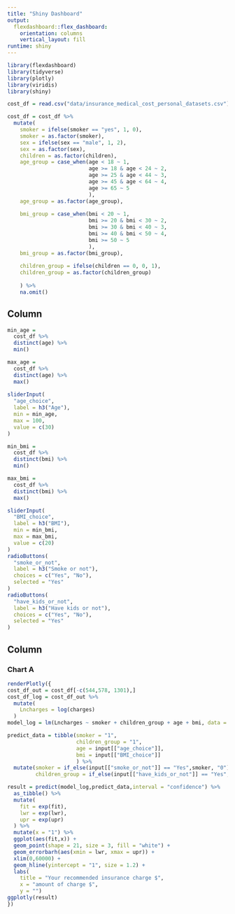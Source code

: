 ```yaml
---
title: "Shiny Dashboard"
output: 
  flexdashboard::flex_dashboard:
    orientation: columns
    vertical_layout: fill
runtime: shiny
---
```


```r
library(flexdashboard)
library(tidyverse)
library(plotly)
library(viridis)
library(shiny)
```

```r
cost_df = read.csv("data/insurance_medical_cost_personal_datasets.csv")

cost_df = cost_df %>% 
  mutate(
    smoker = ifelse(smoker == "yes", 1, 0),
    smoker = as.factor(smoker),
    sex = ifelse(sex == "male", 1, 2),
    sex = as.factor(sex),
    children = as.factor(children),
    age_group = case_when(age < 18 ~ 1, 
                          age >= 18 & age < 24 ~ 2,
                          age >= 25 & age < 44 ~ 3,
                          age >= 45 & age < 64 ~ 4,
                          age >= 65 ~ 5
                          ),
    age_group = as.factor(age_group),
    
    bmi_group = case_when(bmi < 20 ~ 1, 
                          bmi >= 20 & bmi < 30 ~ 2,
                          bmi >= 30 & bmi < 40 ~ 3,
                          bmi >= 40 & bmi < 50 ~ 4,
                          bmi >= 50 ~ 5
                          ),
    bmi_group = as.factor(bmi_group),
    
    children_group = ifelse(children == 0, 0, 1),
    children_group = as.factor(children_group)
     
    ) %>% 
    na.omit()

```

Column {.sidebar}
-----------------------------------------------------------------------

```r
min_age = 
  cost_df %>% 
  distinct(age) %>% 
  min()

max_age = 
  cost_df %>% 
  distinct(age) %>% 
  max()
  
sliderInput(
  "age_choice",
  label = h3("Age"),
  min = min_age,
  max = 100,
  value = c(30)
)

min_bmi = 
  cost_df %>% 
  distinct(bmi) %>% 
  min()

max_bmi = 
  cost_df %>% 
  distinct(bmi) %>% 
  max()

sliderInput(
  "BMI_choice",
  label = h3("BMI"),
  min = min_bmi,
  max = max_bmi,
  value = c(20)
)
radioButtons(
  "smoke_or_not",
  label = h3("Smoke or not"),
  choices = c("Yes", "No"),
  selected = "Yes"
)
radioButtons(
  "have_kids_or_not",
  label = h3("Have kids or not"),
  choices = c("Yes", "No"),
  selected = "Yes"
)
```
Column {data-width=650}
-----------------------------------------------------------------------

### Chart A

```r
renderPlotly({
cost_df_out = cost_df[-c(544,578, 1301),]
cost_df_log = cost_df_out %>% 
  mutate(
    Lncharges = log(charges)
  ) 
model_log = lm(Lncharges ~ smoker + children_group + age + bmi, data = cost_df_log) 

predict_data = tibble(smoker = "1",
                      children_group = "1",
                      age = input[["age_choice"]],
                      bmi = input[["BMI_choice"]]
                      ) %>% 
  mutate(smoker = if_else(input[["smoke_or_not"]] == "Yes",smoker, "0"),
         children_group = if_else(input[["have_kids_or_not"]] == "Yes", children_group, "0"))

result = predict(model_log,predict_data,interval = "confidence") %>% 
  as_tibble() %>% 
  mutate(
    fit = exp(fit),
    lwr = exp(lwr),
    upr = exp(upr)
  ) %>% 
  mutate(x = "1") %>%
  ggplot(aes(fit,x)) + 
  geom_point(shape = 21, size = 3, fill = "white") +
  geom_errorbarh(aes(xmin = lwr, xmax = upr)) +
  xlim(0,60000) +
  geom_hline(yintercept = "1", size = 1.2) +
  labs(
    title = "Your recommended insurance charge $",
    x = "amount of charge $",
    y = "") 
ggplotly(result)
})
```
